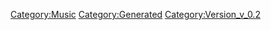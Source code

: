 {{Music
 |Name=チェンジ!!!!!
 |ID=92
 |Cov=90
 |Cd=21
 |Nam=89
 |Div=89
 |Ma=2
 |SerieId=1
 |SerieLogoId=1
 |WavId=90
 |VariationId=0
 |Dsc=89
 |Strt=10
 |ValkyrieBattle=1
 |ValkyrieIntro=1
 |ValkyrieIntroSky=1
 |DivaSolo=1
 |DivaMulti=5
 |Exp=2
 |OfficialName=チェンジ!!!!!
 |VocalName=ワルキューレ　美雲ΔJUNNA　フレイアΔ鈴木みのり<br />カナメΔ安野希世乃　レイナΔ東山奈央　マキナΔ西田望見
 |Description=作品：劇場版マクロスΔ激情のワルキューレ<br /><br />歌手：ワルキューレ<br />　　　美雲ΔJUNNA　フレイアΔ鈴木みのり<br />　　　カナメΔ安野希世乃　レイナΔ東山奈央<br />　　　マキナΔ西田望見<br /><br />作詞：岩里祐穂<br />作曲：Rasmus Faber
 |StoryTitle=「駄目ならクビよ？」
 |StoryDesc=初ライブの直前、美雲の厳しい言葉に真剣な顔を見せる<br />フレイア。未だ成果を出せていないフレイアだったが…<br /><br />ハヤテたちデルタ小隊が見守る中、眩惑的なステージが<br />始まる。レッスンの時とはうって変わり、ステージ上で<br />輝きを放つフレイアの姿にハヤテは目を離せずにいた。
 |BuyURL=http://recochoku.jp/song/S1006375754/
 |BannerId=0
 |AnmStoreURL=
}}
[[Category:Music]]
[[Category:Generated]]
[[Category:Version_v_0.2]]
